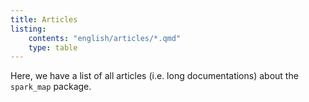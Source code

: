 ```yaml
---
title: Articles
listing:
    contents: "english/articles/*.qmd"
    type: table
---
```


Here, we have a list of all articles (i.e. long documentations) about the `spark_map` package.

